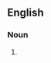 {{also|Hawai`ians|Hawai'ians}}

==English==

===Noun===
{{head|en|noun form}}

# {{plural of|en|Hawaiian}}